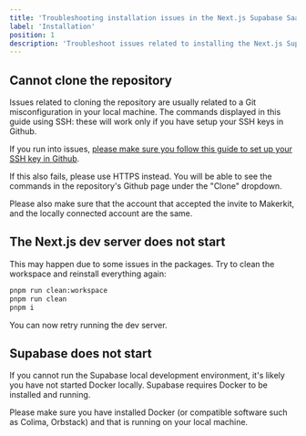 ```yaml
---
title: 'Troubleshooting installation issues in the Next.js Supabase SaaS kit'
label: 'Installation'
position: 1
description: 'Troubleshoot issues related to installing the Next.js Supabase SaaS kit'
---
```


## Cannot clone the repository

Issues related to cloning the repository are usually related to a Git misconfiguration in your local machine. The commands displayed in this guide using SSH: these will work only if you have setup your SSH keys in Github.

If you run into issues, [please make sure you follow this guide to set up your SSH key in Github](https://docs.github.com/en/authentication/connecting-to-github-with-ssh).

If this also fails, please use HTTPS instead. You will be able to see the commands in the repository's Github page under the "Clone" dropdown.

Please also make sure that the account that accepted the invite to Makerkit, and the locally connected account are the same.

## The Next.js dev server does not start

This may happen due to some issues in the packages. Try to clean the workspace and reinstall everything again:

```bash
pnpm run clean:workspace
pnpm run clean
pnpm i
```

You can now retry running the dev server.

## Supabase does not start

If you cannot run the Supabase local development environment, it's likely you have not started Docker locally. Supabase requires Docker to be installed and running.

Please make sure you have installed Docker (or compatible software such as Colima, Orbstack) and that is running on your local machine.
